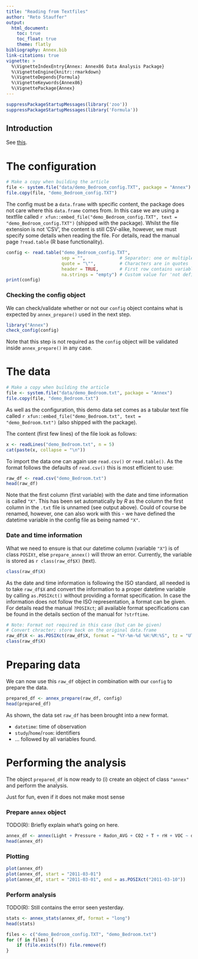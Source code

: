 ```yaml
---
title: "Reading from Textfiles"
author: "Reto Stauffer"
output:
  html_document:
    toc: true
    toc_float: true
    theme: flatly
bibliography: Annex.bib
link-citations: true
vignette: >
  %\VignetteIndexEntry{Annex: Annex86 Data Analysis Package}
  %\VignetteEngine{knitr::rmarkdown}
  %\VignetteDepends{Formula}
  %\VignetteKeywords{Annex86}
  %\VignettePackage{Annex}
---
```


```r
suppressPackageStartupMessages(library('zoo'))
suppressPackageStartupMessages(library('Formula'))
```

## Introduction

See [this](reading_xlsx.Rmd).

# The configuration

```r
# Make a copy when building the article
file <- system.file("data/demo_Bedroom_config.TXT", package = "Annex")
file.copy(file, "demo_Bedroom_config.TXT")
```

The config must be a `data.frame` with specific content,
the package does not care where this `data.frame` comes
from. In this case we are using a textfile 
called `r xfun::embed_file("demo_Bedroom_config.TXT", text = "demo_Bedroom_config.TXT")`
(shipped with the package). Whilst the file extension is not 'CSV', the
content is still CSV-alike, however, we must specify some details when reading
the file. For details, read the manual page `?read.table` (R base functionality).


```r
config <- read.table("demo_Bedroom_config.TXT",
                     sep = "",             # Separator: one or multiple spaces
                     quote = "\"",         # Characters are in quotes
                     header = TRUE,        # First row contains variable names
                     na.strings = "empty") # Custom value for 'not defined'
print(config)
```

### Checking the config object

We can check/validate whether or not our `config` object contains
what is expected by `annex_prepare()` used in the next step.

```r
library("Annex")
check_config(config)
```

Note that this step is not required as the `config` object will
be validated inside `annex_prepare()` in any case.


# The data

```r
# Make a copy when building the article
file <- system.file("data/demo_Bedroom.txt", package = "Annex")
file.copy(file, "demo_Bedroom.txt")
```

As well as the configuration, this demo data set comes as a 
tabular text file called `r xfun::embed_file("demo_Bedroom.txt", text = "demo_Bedroom.txt")`
(also shipped with the package).

The content (first few lines) of the file look as follows:

```r
x <- readLines("demo_Bedroom.txt", n = 5)
cat(paste(x, collapse = "\n"))
```

To import the data one can again use `read.csv()` or `read.table()`.
As the format follows the defaults of `read.csv()` this is most
efficient to use:

```r
raw_df <- read.csv("demo_Bedroom.txt")
head(raw_df)
```

Note that the first column (first variable) with the date and time
information is called `"X"`. This has been set automatically by _R_
as the column the first column in the `.txt` file is unnamed (see
output above). Could of course be renamed, however, one can also
work with this - we have defined the datetime variable in the config
file as being named `"X"`.

### Date and time information

What we need to ensure is that our datetime column (variable `"X"`)
is of class `POSIXt`, else `prepare_annex()` will throw an error.
Currently, the variable is stored as `r class(raw_df$X)` (text).

```r
class(raw_df$X)
```

As the date and time information is following the ISO standard,
all needed is to take `raw_df$X` and convert the information
to a proper datetime variable by calling `as.POSIXct()` without
providing a format specification. In case the information does
not follow the ISO representation, a format can be given.
For details read the manual `?POSIXct`; all available format
specifications can be found in the details section of the manual
for `?strftime`.

```r
# Note: Format not required in this case (but can be given)
# Convert chracter; store back on the original data.frame
raw_df$X <- as.POSIXct(raw_df$X, format = "%Y-%m-%d %H:%M:%S", tz = "UTC")
class(raw_df$X)
```

# Preparing data

We can now use this `raw_df` object in combination with our
`config` to prepare the data. 

```r
prepared_df <- annex_prepare(raw_df, config)
head(prepared_df)
```

As shown, the data set `raw_df` has been brought into a new format.

* `datetime`: time of observation
* `study`/`home`/`room`: identifiers
* ... followed by all variables found.


# Performing the analysis

The object `prepared_df` is now ready to (i) create an object
of class `"annex"` and perform the analysis.

Just for fun, even if it does not make most sense

### Prepare `annex` object

TODO(R): Briefly explain what's going on here.

```r
annex_df <- annex(Light + Pressure + Radon_AVG + CO2 + T + rH + VOC ~ datetime | study + home + room, data = prepared_df)
head(annex_df)
```

### Plotting

```r
plot(annex_df)
plot(annex_df, start = "2011-03-01")
plot(annex_df, start = "2011-03-01", end = as.POSIXct("2011-03-10"))
```

### Perform analysis

TODO(R): Still contains the error seen yesterday.

```r
stats <- annex_stats(annex_df, format = "long")
head(stats)
```


```r
files <- c("demo_Bedroom_config.TXT", "demo_Bedroom.txt")
for (f in files) {
    if (file.exists(f)) file.remove(f)
}
```







